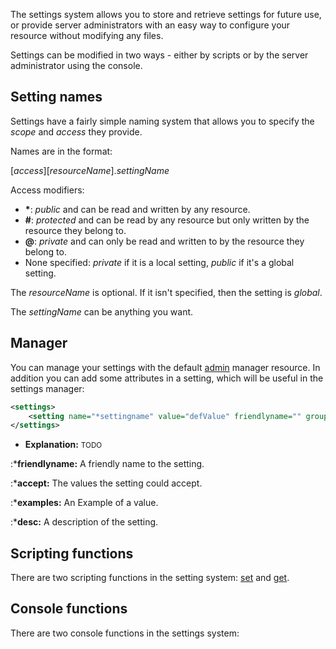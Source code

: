 
The settings system allows you to store and retrieve settings for future use, or provide server administrators with an easy way to configure your resource without modifying any files.

Settings can be modified in two ways - either by scripts or by the server administrator using the console.

==Setting names==
Settings have a fairly simple naming system that allows you to specify the ''scope'' and ''access'' they provide.

Names are in the format:

[''access''][''resourceName''].''settingName''

Access modifiers:
* '''*''': ''public'' and can be read and written by any resource.
* '''#''': ''protected'' and can be read by any resource but only written by the resource they belong to.
* '''@''': ''private'' and can only be read and written to by the resource they belong to.
* None specified: ''private'' if it is a local setting, ''public'' if it's a global setting.

The ''resourceName'' is optional. If it isn't specified, then the setting is ''global''. 

The ''settingName'' can be anything you want.

==Manager==
You can manage your settings with the default [[/Resource:admin.md|admin]] manager resource. In addition you can add some attributes in a setting, which will be useful in the settings manager:
<syntaxhighlight lang="xml"><settings>
    <setting name="*settingname" value="defValue" friendlyname="" group="" accept="" examples="" desc="" />
</settings></syntaxhighlight>
*'''Explanation:''' <small>TODO</small>
:*'''friendlyname:''' A friendly name to the setting.
<!-- :*'''group:''' Explain this! -->
:*'''accept:''' The values the setting could accept.
:*'''examples:''' An Example of a value.
:*'''desc:''' A description of the setting.

==Scripting functions==
There are two scripting functions in the setting system: [[/set.md|set]] and [[/get.md|get]].

==Console functions==
There are two console functions in the settings system:
{{Settings registry functions}}